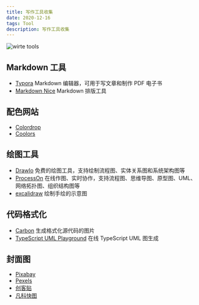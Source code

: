 ```yaml
---
title: 写作工具收集
date: 2020-12-16
tags: Tool
description: 写作工具收集
---
```


![wirte tools](write-tools.jpg)

## Markdown 工具

- [Typora](https://typora.io/) Markdown 编辑器，可用于写文章和制作 PDF 电子书
- [Markdown Nice](https://www.mdnice.com/) Markdown 排版工具

## 配色网站
- [Colordrop](https://colordrop.io/)
- [Coolors](https://coolors.co/)

## 绘图工具

- [DrawIo](https://github.com/jgraph/drawio-desktop) 免费的绘图工具，支持绘制流程图、实体关系图和系统架构图等
- [ProcessOn](https://www.processon.com/) 在线作图、实时协作，支持流程图、思维导图、原型图、UML、网络拓扑图、组织结构图等
- [excalidraw](https://excalidraw.com/) 绘制手绘的示意图

## 代码格式化

- [Carbon](https://carbon.now.sh/)  生成格式化源代码的图片
- [TypeScript UML Playground](https://tsuml-demo.firebaseapp.com/) 在线 TypeScript UML 图生成

## 封面图

- [Pixabay](https://pixabay.com/zh/)
- [Pexels](https://www.pexels.com/zh-cn/)
- [创客贴](https://www.chuangkit.com/)
- [凡科快图](https://kt.fkw.com/)